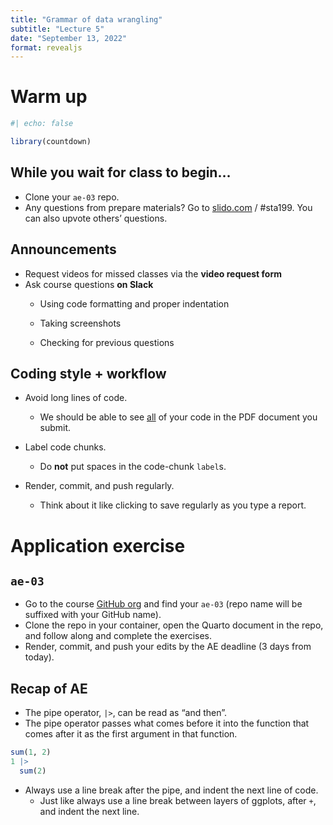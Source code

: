 ```yaml
---
title: "Grammar of data wrangling"
subtitle: "Lecture 5"
date: "September 13, 2022"
format: revealjs
---
```


# Warm up

```r
#| echo: false

library(countdown)
```

## While you wait for class to begin...

::: nonincremental
-   Clone your `ae-03` repo.
-   Any questions from prepare materials? Go to [slido.com](https://www.slido.com/) / #sta199. You can also upvote others' questions.
:::

## Announcements

-   Request videos for missed classes via the **video request form**
-   Ask course questions **on Slack**
    -   Using code formatting and proper indentation

    -   Taking screenshots

    -   Checking for previous questions

## Coding style + workflow

::: incremental
-   Avoid long lines of code.

    -   We should be able to see [all]{.underline} of your code in the PDF document you submit.

-   Label code chunks.

    -   Do **not** put spaces in the code-chunk `label`s.

-   Render, commit, and push regularly.

    -   Think about it like clicking to save regularly as you type a report.
:::

# Application exercise

## `ae-03`

::: appex
-   Go to the course [GitHub org](https://github.com/sta199-f22-1) and find your `ae-03` (repo name will be suffixed with your GitHub name).
-   Clone the repo in your container, open the Quarto document in the repo, and follow along and complete the exercises.
-   Render, commit, and push your edits by the AE deadline (3 days from today).
:::

## Recap of AE {.smaller}

-   The pipe operator, `|>`, can be read as "and then".
-   The pipe operator passes what comes before it into the function that comes after it as the first argument in that function.

```r
sum(1, 2)
1 |> 
  sum(2)
```

-   Always use a line break after the pipe, and indent the next line of code.
    -   Just like always use a line break between layers of ggplots, after `+`, and indent the next line.
